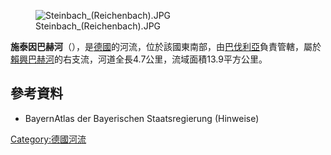 {{Multiple issues|
{{Expand language|1=de|time=2020-10-01T03:23:34+00:00}}
{{Onesource|time=2020-10-01T03:23:34+00:00}}
}}
{{Coord|50|2|54.27|N|9|9|8.27|E|display=title}}
[[Image:Steinbach_(Reichenbach).JPG|right]]

'''施泰因巴赫河'''（{{lang-de|Steinbach}}），是[[德國|德國]]的河流，位於該國東南部，由[[巴伐利亞|巴伐利亞]]負責管轄，屬於[[賴興巴赫河_(卡爾河支流)|賴興巴赫河]]的右支流，河道全長4.7公里，流域面積13.9平方公里。

==參考資料==
* BayernAtlas der Bayerischen Staatsregierung (Hinweise)

{{Germany-geo-stub}}
[[Category:德國河流|Category:德國河流]]